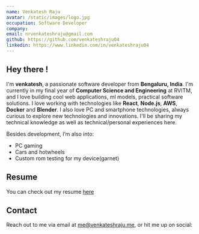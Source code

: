```yaml
---
name: Venkatesh Raju
avatar: /static/images/logo.jpg
occupation: Software Developer
company:
email: nrvenkateshraju@gmail.com
github: https://github.com/venkateshraju04
linkedin: https://www.linkedin.com/in/venkateshraju04
---
```


## Hey there !

I'm **venkatesh**, a passionate software developer from **Bengaluru, India**. I'm currently in my final year of **Computer Science and Engineering** at RVITM, and I love building cool web applications, ml models, practical software solutions.
I love working with technologies like **React**, **Node.js**, **AWS**, **Docker** and **Blender**.
I also love PC and smartphone technologies, always curious to explore new technologies and innovations.
I'll be sharing my technical knowledge as well as technical/personal experiences here.

Besides development, I’m also into:

- PC gaming
- Cars and hotwheels
- Custom rom testing for my device(garnet)

## Resume

You can check out my resume [here](https://venkateshraju.me/resume)

## Contact

Reach out to me via email at [me@venkateshraju.me](mailto:me@venkateshraju.me), or hit me up on social:

<SocialAccounts />
